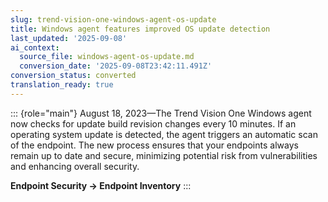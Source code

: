 ```yaml
---
slug: trend-vision-one-windows-agent-os-update
title: Windows agent features improved OS update detection
last_updated: '2025-09-08'
ai_context:
  source_file: windows-agent-os-update.md
  conversion_date: '2025-09-08T23:42:11.491Z'
conversion_status: converted
translation_ready: true
---
```


::: {role="main"}
August 18, 2023—The Trend Vision One Windows agent now checks for update build revision changes every 10 minutes. If an operating system update is detected, the agent triggers an automatic scan of the endpoint. The new process ensures that your endpoints always remain up to date and secure, minimizing potential risk from vulnerabilities and enhancing overall security.

**Endpoint Security → Endpoint Inventory**
:::
